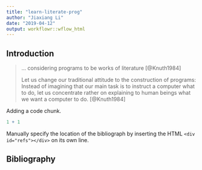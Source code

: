 ```yaml
---
title: "learn-literate-prog"
author: "Jiaxiang Li"
date: "2019-04-12"
output: workflowr::wflow_html
---
```


## Introduction

>
... considering programs to be works of literature
[@Knuth1984]
>
Let us change our traditional attitude to the construction of programs: Instead of imagining that our main task is to instruct a computer what to do, let us concentrate rather on explaining to human beings what we want a computer to do.
[@Knuth1984]

Adding a code chunk.

```r
1 + 1
```

Manually specify the location of the bibliograph by inserting the HTML `<div
id="refs"></div>` on its own line.

## Bibliography

<div id="refs"></div>
